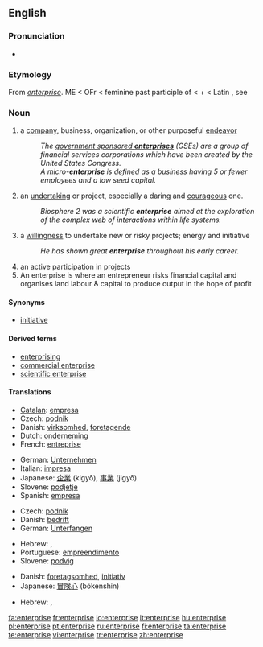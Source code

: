 {{see|Enterprise}}
{{wikipedia}}
==English==

===Pronunciation===
* {{audio|en-us-enterprise.ogg|Audio (US)}}

===Etymology===
From {{MF.}} ''[[entreprise|enterprise]]''.
ME < OFr {{term|entreprise}} < feminine past participle of {{term|entreprendre||to undertake}} < {{term|entre||in between}} + {{term|prendre}} < Latin {{term|prehendere}}, see {{term|prehensile}}

===Noun===
{{en-noun}}

# a [[company]], business, organization, or other purposeful [[endeavor]]
#: ''The [[wikipedia:government sponsored enterprises|government sponsored '''enterprises''']] (GSEs) are a group of financial services corporations which have been created by the United States Congress.''
#: ''A micro-'''enterprise''' is defined as a business having 5 or fewer employees and a low seed capital.''
# an [[undertaking]] or project, especially a daring and [[courageous]] one.
#: ''Biosphere 2 was a scientific '''enterprise''' aimed at the exploration of the complex web of interactions within life systems.''
# a [[willingness]] to undertake new or risky projects; energy and initiative
#: ''He has shown great '''enterprise''' throughout his early career.''
# an active participation in projects
# An enterprise is where an entrepreneur risks financial capital and organises land labour & capital to produce output in the hope of profit

====Synonyms====
* [[initiative]]

====Derived terms====
* [[enterprising]]
* [[commercial enterprise]]
* [[scientific enterprise]]

====Translations====
{{trans-top|Company, business, organization, or endeavor}}
* [[Catalan]]: [[empresa]] {{f}}
* Czech: [[podnik]] {{m}}
* Danish: [[virksomhed]], [[foretagende]]
* Dutch: [[onderneming]] {{f}}
* French: [[entreprise]] {{f}}
{{trans-mid}}
* German: [[Unternehmen]] {{n}}
* Italian: [[impresa]] {{f}}
* Japanese: [[企業]] (kigyō), [[事業]] (jigyō)
* Slovene: [[podjetje]] {{n}}
* Spanish: [[empresa]] {{f}}
{{trans-bottom}}

{{trans-top|Undertaking, especially a daring and courageous one}}
* Czech: [[podnik]] {{m}}
* Danish: [[bedrift]]
* German: [[Unterfangen]] {{n}}
{{trans-mid}}
* Hebrew: {{he-translation|מבצע|mivtsa}}, {{he-translation|יזמה|yozma}}
* Portuguese: [[empreendimento]]
* Slovene: [[podvig]] {{m}}
{{trans-bottom}}

{{trans-top|Willingness to undertake projects, energy and initiative}}
* Danish: [[foretagsomhed]], [[initiativ]]
* Japanese: [[冒険心]] (bōkenshin)
{{trans-mid}}
* Hebrew: {{he-translation|יזמות|yazamut}}, {{he-translation|יזמה|yozma}}
{{trans-bottom}}

[[fa:enterprise]]
[[fr:enterprise]]
[[io:enterprise]]
[[it:enterprise]]
[[hu:enterprise]]
[[pl:enterprise]]
[[pt:enterprise]]
[[ru:enterprise]]
[[fi:enterprise]]
[[ta:enterprise]]
[[te:enterprise]]
[[vi:enterprise]]
[[tr:enterprise]]
[[zh:enterprise]]